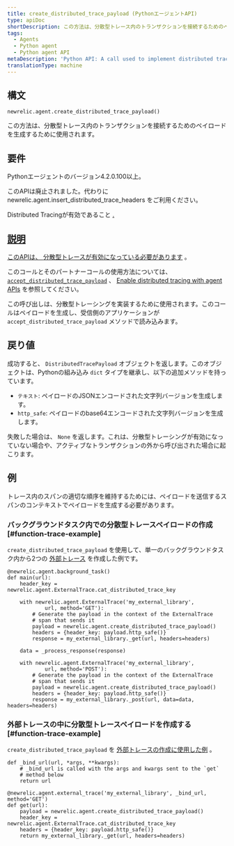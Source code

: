 ```yaml
---
title: create_distributed_trace_payload (PythonエージェントAPI)
type: apiDoc
shortDescription: この方法は、分散型トレース内のトランザクションを接続するためのペイロードを生成するために使用されます。
tags:
  - Agents
  - Python agent
  - Python agent API
metaDescription: 'Python API: A call used to implement distributed tracing.'
translationType: machine
---
```


## 構文

```
newrelic.agent.create_distributed_trace_payload()
```

この方法は、分散型トレース内のトランザクションを接続するためのペイロードを生成するために使用されます。

## 要件

Pythonエージェントのバージョン4.2.0.100以上。

<Callout variant="caution">
  このAPIは廃止されました。代わりに newrelic.agent.insert_distributed_trace_headers をご利用ください。
</Callout>

Distributed Tracingが有効であること [.](/docs/enable-distributed-tracing#python)

## [説明](/docs/enable-distributed-tracing#python)

[このAPIは、 ](/docs/enable-distributed-tracing#python)[分散型トレースが有効になっている必要があります](/docs/enable-distributed-tracing) 。

このコールとそのパートナーコールの使用方法については、 [`accept_distributed_trace_payload`](/docs/agents/python-agent/python-agent-api/accept_distributed_trace_payload) 、 [Enable distributed tracing with agent APIs](/docs/enable-distributed-tracing#agent-apis) を参照してください。

この呼び出しは、分散型トレーシングを実装するために使用されます。このコールはペイロードを生成し、受信側のアプリケーションが `accept_distributed_trace_payload` メソッドで読み込みます。

## 戻り値

成功すると、 `DistributedTracePayload` オブジェクトを返します。このオブジェクトは、Pythonの組み込み `dict` タイプを継承し、以下の追加メソッドを持っています。

* `テキスト`: ペイロードのJSONエンコードされた文字列バージョンを生成します。
* `http_safe`: ペイロードのbase64エンコードされた文字列バージョンを生成します。

失敗した場合は、 `None` を返します。これは、分散型トレーシングが有効になっていない場合や、アクティブなトランザクションの外から呼び出された場合に起こります。

## 例

<Callout variant="important">
  トレース内のスパンの適切な順序を維持するためには、ペイロードを送信するスパンのコンテキストでペイロードを生成する必要があります。
</Callout>

### バックグラウンドタスク内での分散型トレースペイロードの作成 [#function-trace-example]

`create_distributed_trace_payload` を使用して、単一のバックグラウンドタスク内から2つの [外部トレース](/docs/agents/python-agent/python-agent-api/external-trace) を作成した例です。

```
@newrelic.agent.background_task()
def main(url):
    header_key = newrelic.agent.ExternalTrace.cat_distributed_trace_key

    with newrelic.agent.ExternalTrace('my_external_library',
            url, method='GET'):
        # Generate the payload in the context of the ExternalTrace
        # span that sends it
        payload = newrelic.agent.create_distributed_trace_payload()
        headers = {header_key: payload.http_safe()}
        response = my_external_library._get(url, headers=headers)

    data = _process_response(response)
    
    with newrelic.agent.ExternalTrace('my_external_library',
            url, method='POST'):
        # Generate the payload in the context of the ExternalTrace
        # span that sends it
        payload = newrelic.agent.create_distributed_trace_payload()
        headers = {header_key: payload.http_safe()}
        response = my_external_library._post(url, data=data, headers=headers)
```

### 外部トレースの中に分散型トレースペイロードを作成する [#function-trace-example]

`create_distributed_trace_payload` を [外部トレースの作成に使用した例](/docs/agents/python-agent/python-agent-api/external-trace) 。

```
def _bind_url(url, *args, **kwargs):
    # _bind_url is called with the args and kwargs sent to the `get`
    # method below
    return url

@newrelic.agent.external_trace('my_external_library', _bind_url, method='GET')
def get(url):
    payload = newrelic.agent.create_distributed_trace_payload()
    header_key = newrelic.agent.ExternalTrace.cat_distributed_trace_key
    headers = {header_key: payload.http_safe()}
    return my_external_library._get(url, headers=headers)
```
